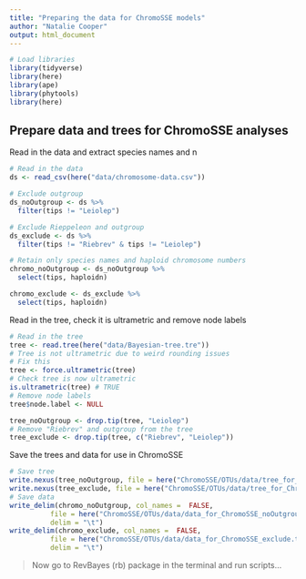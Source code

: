 ```yaml
---
title: "Preparing the data for ChromoSSE models"
author: "Natalie Cooper"
output: html_document
---
```


```r
# Load libraries
library(tidyverse)
library(here)
library(ape)
library(phytools)
library(here)
```

## Prepare data and trees for ChromoSSE analyses

Read in the data and extract species names and n
```r
# Read in the data
ds <- read_csv(here("data/chromosome-data.csv"))

# Exclude outgroup
ds_noOutgroup <- ds %>% 
  filter(tips != "Leiolep")

# Exclude Rieppeleon and outgroup
ds_exclude <- ds %>% 
  filter(tips != "Riebrev" & tips != "Leiolep")

# Retain only species names and haploid chromosome numbers
chromo_noOutgroup <- ds_noOutgroup %>%
  select(tips, haploidn)

chromo_exclude <- ds_exclude %>%
  select(tips, haploidn)

```

Read in the tree, check it is ultrametric and remove node labels
```r
# Read in the tree
tree <- read.tree(here("data/Bayesian-tree.tre"))
# Tree is not ultrametric due to weird rounding issues
# Fix this
tree <- force.ultrametric(tree)
# Check tree is now ultrametric
is.ultrametric(tree) # TRUE
# Remove node labels
tree$node.label <- NULL

tree_noOutgroup <- drop.tip(tree, "Leiolep")
# Remove "Riebrev" and outgroup from the tree
tree_exclude <- drop.tip(tree, c("Riebrev", "Leiolep"))
```

Save the trees and data for use in ChromoSSE
```r
# Save tree
write.nexus(tree_noOutgroup, file = here("ChromoSSE/OTUs/data/tree_for_ChromoSSE_noOutgroup.tre"), translate = FALSE)
write.nexus(tree_exclude, file = here("ChromoSSE/OTUs/data/tree_for_ChromoSSE_exclude.tre"), translate = FALSE)
# Save data
write_delim(chromo_noOutgroup, col_names =  FALSE, 
          file = here("ChromoSSE/OTUs/data/data_for_ChromoSSE_noOutgroup.tsv"), 
          delim = "\t")
write_delim(chromo_exclude, col_names =  FALSE, 
          file = here("ChromoSSE/OTUs/data/data_for_ChromoSSE_exclude.tsv"), 
          delim = "\t")
```

> Now go to RevBayes (rb) package in the terminal and run scripts...
